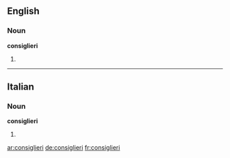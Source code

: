 ==English==

===Noun===
'''consiglieri'''

# {{plural of|[[consigliere]]}}

----

==Italian==

===Noun===
'''consiglieri''' {{m|f}}

# {{plural of|[[consigliere]]|lang=Italian}}

[[ar:consiglieri]]
[[de:consiglieri]]
[[fr:consiglieri]]
